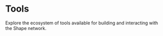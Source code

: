 # Tools

Explore the ecosystem of tools available for building and interacting with the Shape network.
